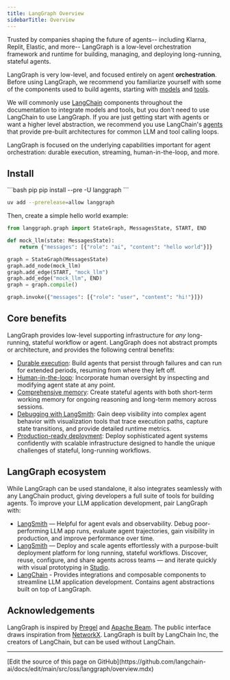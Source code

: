 ```yaml
---
title: LangGraph Overview
sidebarTitle: Overview
---
```



<AlphaCallout />

Trusted by companies shaping the future of agents-- including Klarna, Replit, Elastic, and more-- LangGraph is a low-level orchestration framework and runtime for building, managing, and deploying long-running, stateful agents.

LangGraph is very low-level, and focused entirely on agent **orchestration**. Before using LangGraph, we recommend you familiarize yourself with some of the components used to build agents, starting with [models](/oss/python/langchain/models) and [tools](/oss/python/langchain/tools).

We will commonly use [LangChain](/oss/python/langchain/overview) components throughout the documentation to integrate models and tools, but you don't need to use LangChain to use LangGraph. If you are just getting start with agents or want a higher level abstraction, we recommend you use LangChain's [agents](/oss/python/langchain/agents) that provide pre-built architectures for common LLM and tool calling loops.

LangGraph is focused on the underlying capabilities important for agent orchestration: durable execution, streaming, human-in-the-loop, and more.

## <Icon icon="download" size={20} /> Install

<CodeGroup>
```bash pip
pip install --pre -U langgraph
```

```bash uv
uv add --prerelease=allow langgraph
```
</CodeGroup>




Then, create a simple hello world example:

```python
from langgraph.graph import StateGraph, MessagesState, START, END

def mock_llm(state: MessagesState):
    return {"messages": [{"role": "ai", "content": "hello world"}]}

graph = StateGraph(MessagesState)
graph.add_node(mock_llm)
graph.add_edge(START, "mock_llm")
graph.add_edge("mock_llm", END)
graph = graph.compile()

graph.invoke({"messages": [{"role": "user", "content": "hi!"}]})
```




## Core benefits

LangGraph provides low-level supporting infrastructure for *any* long-running, stateful workflow or agent. LangGraph does not abstract prompts or architecture, and provides the following central benefits:

* [Durable execution](/oss/python/langgraph/durable-execution): Build agents that persist through failures and can run for extended periods, resuming from where they left off.
* [Human-in-the-loop](/oss/python/langgraph/interrupts): Incorporate human oversight by inspecting and modifying agent state at any point.
* [Comprehensive memory](/oss/python/concepts/memory): Create stateful agents with both short-term working memory for ongoing reasoning and long-term memory across sessions.
* [Debugging with LangSmith](/langsmith/home): Gain deep visibility into complex agent behavior with visualization tools that trace execution paths, capture state transitions, and provide detailed runtime metrics.
* [Production-ready deployment](/langsmith/deployments): Deploy sophisticated agent systems confidently with scalable infrastructure designed to handle the unique challenges of stateful, long-running workflows.

## LangGraph ecosystem

While LangGraph can be used standalone, it also integrates seamlessly with any LangChain product, giving developers a full suite of tools for building agents. To improve your LLM application development, pair LangGraph with:

* [LangSmith](http://www.langchain.com/langsmith) — Helpful for agent evals and observability. Debug poor-performing LLM app runs, evaluate agent trajectories, gain visibility in production, and improve performance over time.
* [LangSmith](/langsmith/home) — Deploy and scale agents effortlessly with a purpose-built deployment platform for long running, stateful workflows. Discover, reuse, configure, and share agents across teams — and iterate quickly with visual prototyping in [Studio](/langsmith/studio).
* [LangChain](/oss/python/langchain/overview) - Provides integrations and composable components to streamline LLM application development. Contains agent abstractions built on top of LangGraph.

## Acknowledgements

LangGraph is inspired by [Pregel](https://research.google/pubs/pub37252/) and [Apache Beam](https://beam.apache.org/). The public interface draws inspiration from [NetworkX](https://networkx.org/documentation/latest/). LangGraph is built by LangChain Inc, the creators of LangChain, but can be used without LangChain.

---

<Callout icon="pen-to-square" iconType="regular">
  [Edit the source of this page on GitHub](https://github.com/langchain-ai/docs/edit/main/src/oss/langgraph/overview.mdx)
</Callout>
